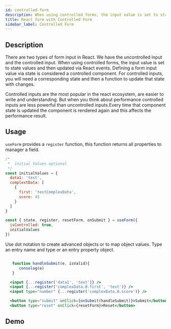 ```yaml
---
id: controlled-form
description: When using controlled forms, the input value is set to state values and then updated via React events. React form controlled is the most popular aproach in reactjs.
title: React form with Controlled Form
sidebar_label: Controlled Form
---
```



## Description

There are two types of form input in React. We have the uncontrolled input and the controlled input.
When using controlled forms, the input value is set to state values and then updated via React events.
Defining a form input value via state is considered a controlled component. For controlled inputs, you will need a corresponding state and then a function to update that state with changes.

Controlled inputs are the most popular in the react ecosystem, are easier to write and understanding. But when you think about performance controlled inputs are less powerful than uncontrolled inputs.Every time that component state is updated the component is rendered again and this affects the performance result.

## Usage

`useForm` provides a `register` function, this function returns all properties to manager a field.

```javascript
/*
 *  initial Values optional
 */
const initialValues = {
  data1: 'test',
  complextData: [
    {
      first: 'testComplexData',
      score: 45
    }
  ]
}

const { state, register, resetForm, onSubmit } = useForm({
  isControlled: true,
  initialValues
})
```

Use dot notation to create advanced objects or to map object values. Type an entry name and type or an entry property object.

```jsx

   function handleSubmit(e, isValid){
      consolog(e)
   }

  <input {...register('data1', 'text')} />
  <input {...register('complexData.0.first', 'text')} />
  <input type="number" {...register('complexData.0.score')} />

  <button type="submit" onClick={onSubmit(handleSubmit)}>Submit</button>
  <button type="reset" onClick={resetForm}>Reset</button>
```

## Demo

<Controlled />
